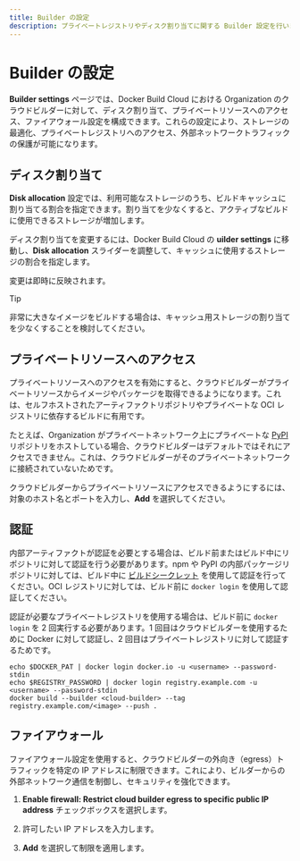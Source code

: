 ```yaml
---
title: Builder の設定
description: プライベートレジストリやディスク割り当てに関する Builder 設定を行います。
---
```


# Builder の設定

**Builder settings** ページでは、Docker Build Cloud における Organization のクラウドビルダーに対して、ディスク割り当て、プライベートリソースへのアクセス、ファイアウォール設定を構成できます。これらの設定により、ストレージの最適化、プライベートレジストリへのアクセス、外部ネットワークトラフィックの保護が可能になります。

## ディスク割り当て

**Disk allocation** 設定では、利用可能なストレージのうち、ビルドキャッシュに割り当てる割合を指定できます。割り当てを少なくすると、アクティブなビルドに使用できるストレージが増加します。

ディスク割り当てを変更するには、Docker Build Cloud の **uilder settings** に移動し、**Disk allocation** スライダーを調整して、キャッシュに使用するストレージの割合を指定します。

変更は即時に反映されます。

> [!TIP]
>
> 非常に大きなイメージをビルドする場合は、キャッシュ用ストレージの割り当てを少なくすることを検討してください。

## プライベートリソースへのアクセス

プライベートリソースへのアクセスを有効にすると、クラウドビルダーがプライベートリソースからイメージやパッケージを取得できるようになります。これは、セルフホストされたアーティファクトリポジトリやプライベートな OCI レジストリに依存するビルドに有用です。

たとえば、Organization がプライベートネットワーク上にプライベートな [PyPI](https://pypi.org/) リポジトリをホストしている場合、クラウドビルダーはデフォルトではそれにアクセスできません。これは、クラウドビルダーがそのプライベートネットワークに接続されていないためです。

クラウドビルダーからプライベートリソースにアクセスできるようにするには、対象のホスト名とポートを入力し、**Add** を選択してください。

## 認証

内部アーティファクトが認証を必要とする場合は、ビルド前またはビルド中にリポジトリに対して認証を行う必要があります。npm や PyPI の内部パッケージリポジトリに対しては、ビルド中に [ビルドシークレット](https://docs.docker.com/build/building/secrets/) を使用して認証を行ってください。OCI レジストリに対しては、ビルド前に `docker login` を使用して認証してください。

認証が必要なプライベートレジストリを使用する場合は、ビルド前に `docker login` を 2 回実行する必要があります。1 回目はクラウドビルダーを使用するために Docker に対して認証し、2 回目はプライベートレジストリに対して認証するためです。

```console
echo $DOCKER_PAT | docker login docker.io -u <username> --password-stdin
echo $REGISTRY_PASSWORD | docker login registry.example.com -u <username> --password-stdin
docker build --builder <cloud-builder> --tag registry.example.com/<image> --push .
```

## ファイアウォール

ファイアウォール設定を使用すると、クラウドビルダーの外向き（egress）トラフィックを特定の IP アドレスに制限できます。これにより、ビルダーからの外部ネットワーク通信を制御し、セキュリティを強化できます。

1. **Enable firewall: Restrict cloud builder egress to specific public IP address** チェックボックスを選択します。

2. 許可したい IP アドレスを入力します。

3. **Add** を選択して制限を適用します。
